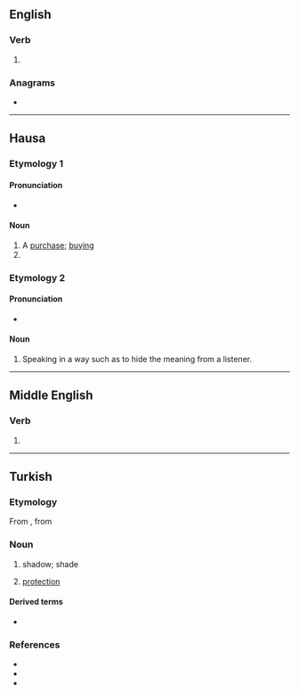 {{also|Saye}}
==English==

===Verb===
{{head|en|verb}}

# {{obsolete spelling of|en|say}}

===Anagrams===
* {{anagrams|en|a=aesy|Ayes|Seay|ayes|easy|eyas|yaes|yeas}}

----

==Hausa==

===Etymology 1===

====Pronunciation====
* {{ha-IPA|sàyē}}

====Noun====
{{ha-noun|m|sàyē|sàyē-sàyē}}

# A [[purchase]]; [[buying]]
# {{verbal noun of|ha|saya}}

===Etymology 2===

====Pronunciation====
* {{ha-IPA|sā̀yē}}

====Noun====
{{ha-noun|m|sā̀yē}}

# Speaking in a way such as to hide the meaning from a listener.

----

==Middle English==

===Verb===
{{head|enm|verb}}

# {{alt form|enm|assayen}}

----

==Turkish==

===Etymology===
From {{inh|tr|ota|سایه}}, from {{der|tr|fa|سایه|tr=sâye}}

===Noun===
{{tr-noun|yi|ler}} {{tlb|tr|archaic}}

# shadow; shade
#: {{synonyms|tr|gölge}}
# {{lb|tr|figuratively}} [[protection]]

====Derived terms====
* {{l|tr|sayesinde}}

===References===
* {{R:tr:Nishanyan|saye}}
* {{R:ota:Redhouse|سایه|page=1033}}
* {{R:tr:NewRedhouse|page=989}}